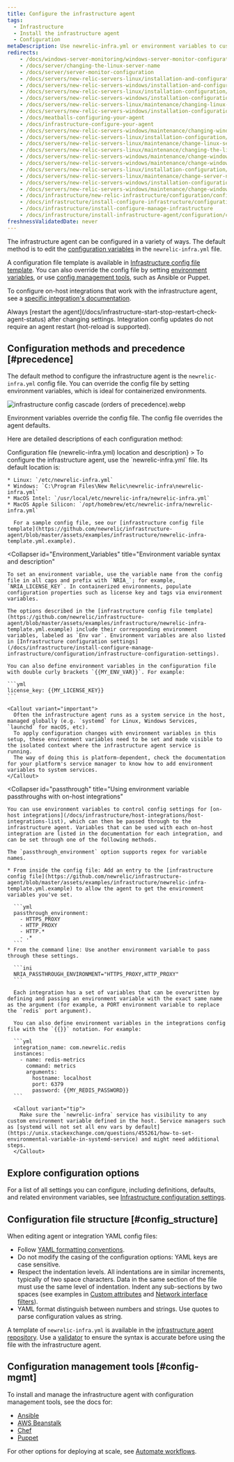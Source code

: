 ```yaml
---
title: Configure the infrastructure agent
tags:
  - Infrastructure
  - Install the infrastructure agent
  - Configuration
metaDescription: Use newrelic-infra.yml or environment variables to customize New Relic's infrastructure agent settings like license key or custom attributes.
redirects:
    - /docs/windows-server-monitoring/windows-server-monitor-configuration
    - /docs/server/changing-the-linux-server-name
    - /docs/server/server-monitor-configuration
    - /docs/servers/new-relic-servers-linux/installation-and-configuration/server-monitor-nrsysmondcfg-settings
    - /docs/servers/new-relic-servers-windows/installation-and-configuration/windows-server-monitor-configuration
    - /docs/servers/new-relic-servers-linux/installation-configuration/server-monitor-nrsysmondcfg-settings
    - /docs/servers/new-relic-servers-windows/installation-configuration/server-windows-configuration
    - /docs/servers/new-relic-servers-linux/maintenance/changing-linux-server-name
    - /docs/servers/new-relic-servers-windows/installation-configuration/configuring-servers-windows
    - /docs/meatballs-configuring-your-agent
    - /docs/infrastructure-configure-your-agent
    - /docs/servers/new-relic-servers-windows/maintenance/changing-windows-server-name
    - /docs/servers/new-relic-servers-linux/installation-configuration/configuring-servers-linux
    - /docs/servers/new-relic-servers-linux/maintenance/change-linux-server-name
    - /docs/servers/new-relic-servers-linux/maintenance/changing-the-linux-server-name
    - /docs/servers/new-relic-servers-windows/maintenance/change-windows-server-name
    - /docs/servers/new-relic-servers-windows/maintenance/change-windows-host-name
    - /docs/servers/new-relic-servers-linux/installation-configuration/linux-configuration-new-relic-servers
    - /docs/servers/new-relic-servers-linux/maintenance/change-server-name-new-relic-servers-linux
    - /docs/servers/new-relic-servers-windows/installation-configuration/configure-servers-windows
    - /docs/servers/new-relic-servers-windows/maintenance/change-windows-hostname
    - /docs/infrastructure/new-relic-infrastructure/configuration/configure-infrastructure-agent
    - /docs/infrastructure/install-configure-infrastructure/configuration/configure-infrastructure-agent
    - /docs/infrastructure/install-configure-manage-infrastructure
    - /docs/infrastructure/install-infrastructure-agent/configuration/configure-infrastructure-agent
freshnessValidatedDate: never
---
```


The infrastructure agent can be configured in a variety of ways. The default method is to edit the [configuration variables](/docs/infrastructure/install-configure-infrastructure/configuration/infrastructure-configuration-settings) in the `newrelic-infra.yml` file.

A configuration file template is available in [Infrastructure config file template](https://github.com/newrelic/infrastructure-agent/blob/master/assets/examples/infrastructure/newrelic-infra-template.yml.example). You can also override the config file by setting [environment variables](#Environment_Variables), or use [config management tools](#config-mgmt), such as Ansible or Puppet.

To configure on-host integrations that work with the infrastructure agent, see a [specific integration's documentation](/docs/integrations/host-integrations/get-started/introduction-host-integrations).

<Callout variant="important">
  Always [restart the agent](/docs/infrastructure-start-stop-restart-check-agent-status) after changing settings.
  Integration config updates do not require an agent restart (hot-reload is supported).
</Callout>

## Configuration methods and precedence [#precedence]

The default method to configure the infrastructure agent is the `newrelic-infra.yml` config file. You can override the config file by setting environment variables, which is ideal for containerized environments.

<img
  title="infrastructure config cascade (orders of precedence).webp"
  alt="infrastructure config cascade (orders of precedence).webp"
  src="/images/infrastructure_diagram_cascade-config.webp"
/>

<figcaption>
  Environment variables override the config file. The config file overrides the agent defaults.
</figcaption>

Here are detailed descriptions of each configuration method:

<CollapserGroup>
  <Collapser
    id="config-file"
    title={<>Configuration file (<InlineCode>newrelic-infra.yml</InlineCode>) location and description</>}
  >
    To configure the infrastructure agent, use the `newrelic-infra.yml` file. Its default location is:

    * Linux: `/etc/newrelic-infra.yml`
    * Windows: `C:\Program Files\New Relic\newrelic-infra\newrelic-infra.yml`
    * MacOS Intel: `/usr/local/etc/newrelic-infra/newrelic-infra.yml`
    * MacOS Apple Silicon: `/opt/homebrew/etc/newrelic-infra/newrelic-infra.yml`

      For a sample config file, see our [infrastructure config file template](https://github.com/newrelic/infrastructure-agent/blob/master/assets/examples/infrastructure/newrelic-infra-template.yml.example).
  </Collapser>

  <Collapser
    id="Environment_Variables"
    title="Environment variable syntax and description"
  >
    To set an environment variable, use the variable name from the config file in all caps and prefix with `NRIA_`; for example, `NRIA_LICENSE_KEY`. In containerized environments, populate configuration properties such as license key and tags via environment variables.

    The options described in the [infrastructure config file template](https://github.com/newrelic/infrastructure-agent/blob/master/assets/examples/infrastructure/newrelic-infra-template.yml.example) include their corresponding environment variables, labeled as `Env var`. Environment variables are also listed in [Infrastructure configuration settings](/docs/infrastructure/install-configure-manage-infrastructure/configuration/infrastructure-configuration-settings).

    You can also define environment variables in the configuration file with double curly brackets `{{MY_ENV_VAR}}`. For example:

    ```yml
    license_key: {{MY_LICENSE_KEY}}
    ```

    <Callout variant="important">
      Often the infrastructure agent runs as a system service in the host, managed globally (e.g. `systemd` for Linux, Windows Services, `launchd` for macOS, etc).
      To apply configuration changes with environment variables in this setup, these environment variables need to be set and made visible to the isolated context where the infrastructure agent service is running.
      The way of doing this is platform-dependent, check the documentation for your platform's service manager to know how to add environment variables to system services.
    </Callout>
  </Collapser>

  <Collapser
    id="passthrough"
    title="Using environment variable passthroughs with on-host integrations"
  >
    You can use environment variables to control config settings for [on-host integrations](/docs/infrastructure/host-integrations/host-integrations-list), which can then be passed through to the infrastructure agent. Variables that can be used with each on-host integration are listed in the documentation for each integration, and can be set through one of the following methods.

    The `passthrough_environment` option supports regex for variable names.

    * From inside the config file: Add an entry to the [infrastructure config file](https://github.com/newrelic/infrastructure-agent/blob/master/assets/examples/infrastructure/newrelic-infra-template.yml.example) to allow the agent to get the environment variables you've set.

      ```yml
      passthrough_environment:
        - HTTPS_PROXY
        - HTTP_PROXY
        - HTTP.*
        - .* 
      ```
    * From the command line: Use another environment variable to pass through these settings.

      ```ini
      NRIA_PASSTHROUGH_ENVIRONMENT="HTTPS_PROXY,HTTP_PROXY"
      ```

      Each integration has a set of variables that can be overwritten by defining and passing an environment variable with the exact same name as the argument (for example, a PORT environment variable to replace the `redis` port argument).

      You can also define environment variables in the integrations config file with the `{{}}` notation. For example:

      ```yml
      integration_name: com.newrelic.redis
      instances:
        - name: redis-metrics
          command: metrics
          arguments:
            hostname: localhost
            port: 6379
            password: {{MY_REDIS_PASSWORD}}
      ```

      <Callout variant="tip">
        Make sure the `newrelic-infra` service has visibility to any custom environment variable defined in the host. Service managers such as [systemd will not set all env vars by default](https://unix.stackexchange.com/questions/455261/how-to-set-environmental-variable-in-systemd-service) and might need additional steps.
      </Callout>
  </Collapser>
</CollapserGroup>

## Explore configuration options

For a list of all settings you can configure, including definitions, defaults, and related environment variables, see [Infrastructure configuration settings](/docs/infrastructure/install-configure-infrastructure/configuration/infrastructure-configuration-settings).

## Configuration file structure [#config_structure]

When editing agent or integration YAML config files:

* Follow [YAML formatting conventions](https://en.wikipedia.org/wiki/YAML).
* Do not modify the casing of the configuration options: YAML keys are case sensitive.
* Respect the indentation levels. All indentations are in similar increments, typically of two space characters. Data in the same section of the file must use the same level of indentation. Indent any sub-sections by two spaces (see examples in [Custom attributes](/docs/infrastructure/install-configure-infrastructure/configuration/infrastructure-configuration-settings#custom-attributes) and [Network interface filters](/docs/infrastructure/install-configure-infrastructure/configuration/infrastructure-configuration-settings#network-interface-filters)).
* YAML format distinguish between numbers and strings. Use quotes to parse configuration values as string.

A template of `newrelic-infra.yml` is available in the [infrastructure agent repository](https://github.com/newrelic/infrastructure-agent/blob/master/assets/examples/infrastructure/newrelic-infra-template.yml.example). Use a [validator](http://www.yamllint.com/) to ensure the syntax is accurate before using the file with the infrastructure agent.

## Configuration management tools [#config-mgmt]

To install and manage the infrastructure agent with configuration management tools, see the docs for:

* [Ansible](/docs/infrastructure/new-relic-infrastructure/config-management-tools/configure-new-relic-infrastructure-using-ansible)
* [AWS Beanstalk](/docs/infrastructure/install-infrastructure-agent/config-management-tools/configure-infrastructure-agent-aws-elastic-beanstalk)
* [Chef](/docs/infrastructure/new-relic-infrastructure/config-management-tools/configure-new-relic-infrastructure-using-chef)
* [Puppet](/docs/infrastructure/new-relic-infrastructure/config-management-tools/configure-new-relic-infrastructure-puppet)

For other options for deploying at scale, see [Automate workflows](https://developer.newrelic.com/automate-workflows).
